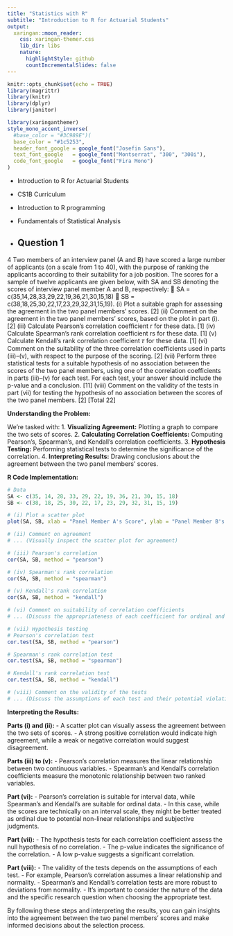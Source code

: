 ```yaml
---
title: "Statistics with R"
subtitle: "Introduction to R for Actuarial Students"
output:
  xaringan::moon_reader:
    css: xaringan-themer.css
    lib_dir: libs
    nature:
      highlightStyle: github
      countIncrementalSlides: false
---
```



```r
knitr::opts_chunk$set(echo = TRUE)
library(magrittr)
library(knitr)
library(dplyr)
library(janitor)


```

```r
library(xaringanthemer)
style_mono_accent_inverse(
  #base_color = "#3C989E")(
  base_color = "#1c5253",
  header_font_google = google_font("Josefin Sans"),
  text_font_google   = google_font("Montserrat", "300", "300i"),
  code_font_google   = google_font("Fira Mono")
)
```


* Introduction to R for Actuarial Students

* CS1B Curriculum

* Introduction to R programming
* Fundamentals of Statistical Analysis

* Question 1
---



4 Two members of an interview panel (A and B) have scored a large number of
applicants (on a scale from 1 to 40), with the purpose of ranking the applicants
according to their suitability for a job position. The scores for a sample of twelve
applicants are given below, with SA and SB denoting the scores of interview panel
member A and B, respectively:
 SA = c(35,14,28,33,29,22,19,36,21,30,15,18)
 SB = c(38,18,25,30,22,17,23,29,32,31,15,19).
(i) Plot a suitable graph for assessing the agreement in the two panel members’
scores. [2]
(ii) Comment on the agreement in the two panel members’ scores, based on the
plot in part (i). [2]
(iii) Calculate Pearson’s correlation coefficient r for these data. [1]
(iv) Calculate Spearman’s rank correlation coefficient rs for these data. [1]
(v) Calculate Kendall’s rank correlation coefficient 𝜏 for these data. [1]
(vi) Comment on the suitability of the three correlation coefficients used in parts
(iii)–(v), with respect to the purpose of the scoring. [2]
(vii) Perform three statistical tests for a suitable hypothesis of no association
between the scores of the two panel members, using one of the correlation
coefficients in parts (iii)–(v) for each test.
For each test, your answer should include the p-value and a conclusion. [11]
(viii) Comment on the validity of the tests in part (vii) for testing the hypothesis of
no association between the scores of the two panel members. [2]
[Total 22]


**Understanding the Problem:**

We're tasked with:
1. **Visualizing Agreement:** Plotting a graph to compare the two sets of scores.
2. **Calculating Correlation Coefficients:** Computing Pearson's, Spearman's, and Kendall's correlation coefficients.
3. **Hypothesis Testing:** Performing statistical tests to determine the significance of the correlation.
4. **Interpreting Results:** Drawing conclusions about the agreement between the two panel members' scores.

**R Code Implementation:**

```R
# Data
SA <- c(35, 14, 28, 33, 29, 22, 19, 36, 21, 30, 15, 18)
SB <- c(38, 18, 25, 30, 22, 17, 23, 29, 32, 31, 15, 19)

# (i) Plot a scatter plot
plot(SA, SB, xlab = "Panel Member A's Score", ylab = "Panel Member B's Score")

# (ii) Comment on agreement
# ... (Visually inspect the scatter plot for agreement)

# (iii) Pearson's correlation
cor(SA, SB, method = "pearson")

# (iv) Spearman's rank correlation
cor(SA, SB, method = "spearman")

# (v) Kendall's rank correlation
cor(SA, SB, method = "kendall")

# (vi) Comment on suitability of correlation coefficients
# ... (Discuss the appropriateness of each coefficient for ordinal and interval data)

# (vii) Hypothesis testing
# Pearson's correlation test
cor.test(SA, SB, method = "pearson")

# Spearman's rank correlation test
cor.test(SA, SB, method = "spearman")

# Kendall's rank correlation test
cor.test(SA, SB, method = "kendall")

# (viii) Comment on the validity of the tests
# ... (Discuss the assumptions of each test and their potential violations)
```

**Interpreting the Results:**

**Parts (i) and (ii):**
- A scatter plot can visually assess the agreement between the two sets of scores.
- A strong positive correlation would indicate high agreement, while a weak or negative correlation would suggest disagreement.

**Parts (iii) to (v):**
- Pearson's correlation measures the linear relationship between two continuous variables.
- Spearman's and Kendall's correlation coefficients measure the monotonic relationship between two ranked variables.

**Part (vi):**
- Pearson's correlation is suitable for interval data, while Spearman's and Kendall's are suitable for ordinal data.
- In this case, while the scores are technically on an interval scale, they might be better treated as ordinal due to potential non-linear relationships and subjective judgments.

**Part (vii):**
- The hypothesis tests for each correlation coefficient assess the null hypothesis of no correlation.
- The p-value indicates the significance of the correlation.
- A low p-value suggests a significant correlation.

**Part (viii):**
- The validity of the tests depends on the assumptions of each test.
- For example, Pearson's correlation assumes a linear relationship and normality.
- Spearman's and Kendall's correlation tests are more robust to deviations from normality.
- It's important to consider the nature of the data and the specific research question when choosing the appropriate test.

By following these steps and interpreting the results, you can gain insights into the agreement between the two panel members' scores and make informed decisions about the selection process.
